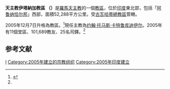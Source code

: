 {{Infobox Roman Catholic diocese
|Roman Catholic Diocese of = 天主教伊塔納加教區
|Latin name of diocese = Dioecesis Itanagarensis
|image = 
|caption = 
|location = [[印度|印度]]
|territory = 「[[阿鲁纳恰尔邦|阿鲁纳恰尔邦]]」西部
|population = 101,689
|rite = [[罗马礼|罗马礼]]
|patron = 大聖若瑟
|province = [[天主教古瓦哈蒂總教區|古瓦哈蒂]]
|established = 2005年
|cathedral = [[聖若瑟主教座堂_(伊塔納加)|聖若瑟座堂]]<ref name="div">{{cite news|publisher=[[信仰通訊社|信仰通訊社]]|date=2005年12月14日|title=教宗宣布成立伊塔纳加教区并任命首任教区主教|url=http://www.fides.org/aree/news/newsdet.php?idnews=419&lan=chi}}{{dead link|date=2017年12月 |bot=InternetArchiveBot |fix-attempted=yes }}</ref>
|co-cathedral =
|leadership = 主教
|website = 
|pope = 
|metropolitan = 
|ordinary = [[约翰‧托马斯‧卡特鲁库迪伊尔|约翰‧托马斯‧卡特鲁库迪伊尔]]
|coadjutor archbishop =
|coadjutor bishop =
|auxiliary =
|emeritus =
}}
'''天主教伊塔納加教區 （{{lang-la|Dioecesis Itanagarensis}}）'''是[[羅馬天主教|羅馬天主教]]的一個[[教區|教區]]，位於[[印度|印度]]東北部，包括「[[阿鲁纳恰尔邦|阿鲁纳恰尔邦]]」西部，面積52,288平方公里。受[[天主教古瓦哈蒂總教區|古瓦哈蒂總教區]]管轄。

2005年12月7日升格為教區。<ref name="dio">{{cite journal
|journal=[[宗座公報|宗座公報]]
|publisher=梵蒂岡出版社
|date=2005年12月7日
|volume=98
|title=In India nova conditur dioecesis Itanagariensis.
|page=303
|url=http://www.vatican.va/archive/aas/documents/AAS%2098%20%5B2006%5D%20-%20ocr.pdf
|access-date=2012年3月19日
|archive-date=2010年3月27日
|archive-url=https://web.archive.org/web/20100327071121/http://www.vatican.va/archive/aas/documents/AAS%2098%20%5B2006%5D%20-%20ocr.pdf
|dead-url=no
}}</ref>現任主教為[[约翰‧托马斯‧卡特鲁库迪伊尔|约翰‧托马斯‧卡特鲁库迪伊尔]]。2005年有11個堂區、101,689教友、25名司鐸。<ref name="div"></ref>

==参考文献==
<div class="references-small">
<references></references>
</div>

{{印度天主教拉丁禮教區}}
[[Category:印度天主教教區|I]]
[[Category:2005年建立的宗教组织|Category:2005年建立的宗教组织]]
[[Category:2005年印度建立|Category:2005年印度建立]]